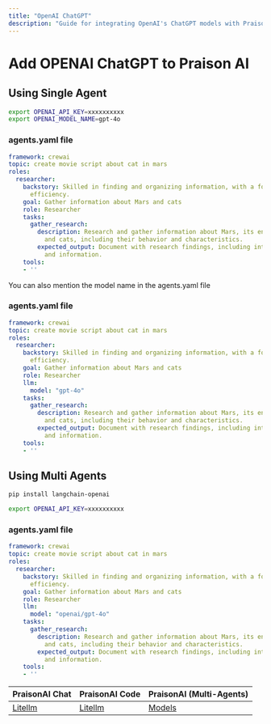 ```yaml
---
title: "OpenAI ChatGPT"
description: "Guide for integrating OpenAI's ChatGPT models with PraisonAI, including configuration for both single and multi-agent setups"
---
```


# Add OPENAI ChatGPT to Praison AI

## Using Single Agent

```bash
export OPENAI_API_KEY=xxxxxxxxxx
export OPENAI_MODEL_NAME=gpt-4o
```

### agents.yaml file
```yaml
framework: crewai
topic: create movie script about cat in mars
roles:
  researcher:
    backstory: Skilled in finding and organizing information, with a focus on research
      efficiency.
    goal: Gather information about Mars and cats
    role: Researcher
    tasks:
      gather_research:
        description: Research and gather information about Mars, its environment,
          and cats, including their behavior and characteristics.
        expected_output: Document with research findings, including interesting facts
          and information.
    tools:
    - ''
```

You can also mention the model name in the agents.yaml file

### agents.yaml file
```yaml
framework: crewai
topic: create movie script about cat in mars
roles:
  researcher:
    backstory: Skilled in finding and organizing information, with a focus on research
      efficiency.
    goal: Gather information about Mars and cats
    role: Researcher
    llm:  
      model: "gpt-4o"
    tasks:
      gather_research:
        description: Research and gather information about Mars, its environment,
          and cats, including their behavior and characteristics.
        expected_output: Document with research findings, including interesting facts
          and information.
    tools:
    - ''
```


## Using Multi Agents

```bash
pip install langchain-openai
```
```bash
export OPENAI_API_KEY=xxxxxxxxxx
```

### agents.yaml file

```yaml
framework: crewai
topic: create movie script about cat in mars
roles:
  researcher:
    backstory: Skilled in finding and organizing information, with a focus on research
      efficiency.
    goal: Gather information about Mars and cats
    role: Researcher
    llm:  
      model: "openai/gpt-4o"
    tasks:
      gather_research:
        description: Research and gather information about Mars, its environment,
          and cats, including their behavior and characteristics.
        expected_output: Document with research findings, including interesting facts
          and information.
    tools:
    - ''
```

| PraisonAI Chat | PraisonAI Code | PraisonAI (Multi-Agents) |
| --- | --- | --- |
| [Litellm](https://litellm.vercel.app/docs/providers) | [Litellm](https://litellm.vercel.app/docs/providers) | [Models](../models.md) |